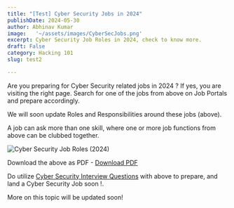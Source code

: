 ```yaml
---
title: "[Test] Cyber Security Jobs in 2024"
publishDate: 2024-05-30
author: Abhinav Kumar
image:   '~/assets/images/CyberSecJobs.png'
excerpt: Cyber Security Job Roles in 2024, check to know more.
draft: False
category: Hacking 101
slug: test2

---
```




Are you preparing for Cyber Security related jobs in 2024 ?
If yes, you are visiting the right page. Search for one of the jobs from above on Job Portals and prepare accordingly.

We will soon update Roles and Responsibilities around these jobs (above).

A job can ask more than one skill, where one or more job functions from above can be clubbed together.

<img src="/public/cybersecjobroles2024.svg" alt="Cyber Security Job Roles (2024)" />

Download the above as  PDF - <a href="/cybersecurityjobs2024.pdf" download="Cyber_Security_Jobs_2024.pdf" class="download-button">Download PDF</a>

<Tweet id="https://x.com/abhinavkakku/status/1609385254615420929" />

Do utilize [Cyber Security Interview Questions](https://ethicalhackx.com/blog/cyber-security-interview/) with above to prepare, and land a Cyber Security Job soon !.

More on this topic will be updated soon!
